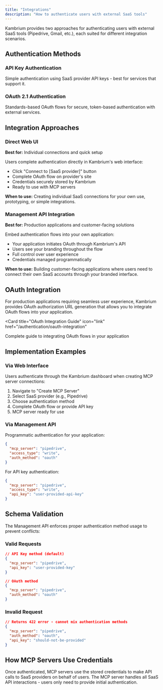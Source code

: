 ```yaml
---
title: "Integrations"
description: "How to authenticate users with external SaaS tools"
---
```


Kambrium provides two approaches for authenticating users with external SaaS tools (Pipedrive, Gmail, etc.), each suited for different integration scenarios.

## Authentication Methods

### API Key Authentication

Simple authentication using SaaS provider API keys - best for services that support it.

### OAuth 2.1 Authentication

Standards-based OAuth flows for secure, token-based authentication with external services.

## Integration Approaches

### Direct Web UI

**Best for:** Individual connections and quick setup

Users complete authentication directly in Kambrium's web interface:

- Click "Connect to [SaaS provider]" button
- Complete OAuth flow on provider's site
- Credentials securely stored by Kambrium
- Ready to use with MCP servers

**When to use:** Creating individual SaaS connections for your own use, prototyping, or simple integrations.

### Management API Integration

**Best for:** Production applications and customer-facing solutions

Embed authentication flows into your own application:

- Your application initiates OAuth through Kambrium's API
- Users see your branding throughout the flow
- Full control over user experience
- Credentials managed programmatically

**When to use:** Building customer-facing applications where users need to connect their own SaaS accounts through your branded interface.

## OAuth Integration

For production applications requiring seamless user experience, Kambrium provides OAuth authorization URL generation that allows you to integrate OAuth flows into your application.

<Card
  title="OAuth Integration Guide"
  icon="link"
  href="/authentication/oauth-integration"
>
  Complete guide to integrating OAuth flows in your application
</Card>

## Implementation Examples

### Via Web Interface

Users authenticate through the Kambrium dashboard when creating MCP server connections:

1. Navigate to "Create MCP Server"
2. Select SaaS provider (e.g., Pipedrive)
3. Choose authentication method
4. Complete OAuth flow or provide API key
5. MCP server ready for use

### Via Management API

Programmatic authentication for your application:

```json
{
  "mcp_server": "pipedrive",
  "access_type": "write",
  "auth_method": "oauth"
}
```

For API key authentication:

```json
{
  "mcp_server": "pipedrive",
  "access_type": "write",
  "api_key": "user-provided-api-key"
}
```

## Schema Validation

The Management API enforces proper authentication method usage to prevent conflicts:

### Valid Requests

```json
// API Key method (default)
{
  "mcp_server": "pipedrive",
  "api_key": "user-provided-key"
}

// OAuth method
{
  "mcp_server": "pipedrive",
  "auth_method": "oauth"
}
```

### Invalid Request

```json
// Returns 422 error - cannot mix authentication methods
{
  "mcp_server": "pipedrive",
  "auth_method": "oauth",
  "api_key": "should-not-be-provided"
}
```

## How MCP Servers Use Credentials

Once authenticated, MCP servers use the stored credentials to make API calls to SaaS providers on behalf of users. The MCP server handles all SaaS API interactions - users only need to provide initial authentication.
